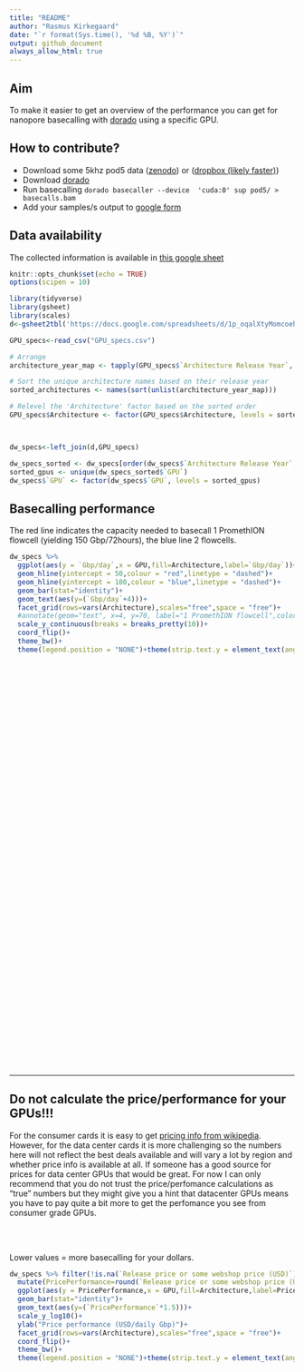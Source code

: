 ```yaml
---
title: "README"
author: "Rasmus Kirkegaard"
date: "`r format(Sys.time(), '%d %B, %Y')`"
output: github_document
always_allow_html: true
---
```


## Aim

To make it easier to get an overview of the performance you can get for nanopore basecalling with [dorado](https://github.com/nanoporetech/dorado) using a specific GPU. 

## How to contribute?

* Download some 5khz pod5 data ([zenodo](https://zenodo.org/records/15180194)) or ([dropbox (likely faster)](https://www.dropbox.com/scl/fi/bpe4rxzst7odp4ia0xo28/basecalling_benchmarks_5khz_pod5s.tar.gz?rlkey=g1w76w3yooabdapycbsqvnln8&st=5u59ad6q&dl=0))
* Download [dorado](https://github.com/nanoporetech/dorado)
* Run basecalling `dorado basecaller --device  'cuda:0' sup pod5/ > basecalls.bam`
* Add your samples/s output to [google form](https://forms.gle/Qw1wiL662YrbHPxk6)

## Data availability

The collected information is available in [this google sheet](https://docs.google.com/spreadsheets/d/1p_oqalXtyMomcoeh0CE-crBgxsGifBYMvTR7hHBqmEw/edit?usp=sharing) 


```r
knitr::opts_chunk$set(echo = TRUE)
options(scipen = 10)
```

```r
library(tidyverse)
library(gsheet)
library(scales)
d<-gsheet2tbl('https://docs.google.com/spreadsheets/d/1p_oqalXtyMomcoeh0CE-crBgxsGifBYMvTR7hHBqmEw/edit?usp=sharing') %>% group_by(GPU) %>% filter(`Gbp/day`==max(`Gbp/day`)) %>%  slice_head(n = 1)

GPU_specs<-read_csv("GPU_specs.csv")

# Arrange
architecture_year_map <- tapply(GPU_specs$`Architecture Release Year`, GPU_specs$Architecture, unique)

# Sort the unique architecture names based on their release year
sorted_architectures <- names(sort(unlist(architecture_year_map)))

# Relevel the 'Architecture' factor based on the sorted order
GPU_specs$Architecture <- factor(GPU_specs$Architecture, levels = sorted_architectures)



dw_specs<-left_join(d,GPU_specs)

dw_specs_sorted <- dw_specs[order(dw_specs$`Architecture Release Year`, dw_specs$`Gbp/day`), ]
sorted_gpus <- unique(dw_specs_sorted$`GPU`)
dw_specs$`GPU` <- factor(dw_specs$`GPU`, levels = sorted_gpus)

```

## Basecalling performance

The red line indicates the capacity needed to basecall 1 PromethION flowcell (yielding 150 Gbp/72hours), the blue line 2 flowcells.

```r
dw_specs %>% 
  ggplot(aes(y = `Gbp/day`,x = GPU,fill=Architecture,label=`Gbp/day`))+
  geom_hline(yintercept = 50,colour = "red",linetype = "dashed")+
  geom_hline(yintercept = 100,colour = "blue",linetype = "dashed")+
  geom_bar(stat="identity")+
  geom_text(aes(y=(`Gbp/day`+4)))+
  facet_grid(rows=vars(Architecture),scales="free",space = "free")+
  #annotate(geom="text", x=4, y=70, label="1 PromethION flowcell",color="red")+
  scale_y_continuous(breaks = breaks_pretty(10))+
  coord_flip()+
  theme_bw()+
  theme(legend.position = "NONE")+theme(strip.text.y = element_text(angle = 0))
```

<br>
<br>
<br>
<br>
<br>
<br>
<br>
<br>
<br>
<br>
<br>
<br>
<br>
<br>
<br>
<br>
<br>
<br>
<br>
<br>
<br>
<br>
<br>
<br>
<br>
<br>
<br>
<br>
<br>
<br>
<br>
<br>
<br>
<br>
<br>
<br>
<br>
<br>
<br>
<br>
<br>
<br>



----------------------------------------------------------------------------------------------------------------------------------------




## Do not calculate the price/performance for your GPUs!!!

For the consumer cards it is easy to get [pricing info from wikipedia](https://en.wikipedia.org/wiki/List_of_Nvidia_graphics_processing_units). However, for the data center cards it is more challenging so the numbers here will not reflect the best deals available and will vary a lot by region and whether price info is available at all. If someone has a good source for prices for data center GPUs that would be great. For now I can only recommend that you do not trust the price/perfomance calculations as "true" numbers but they might give you a hint that datacenter GPUs means you have to pay quite a bit more to get the perfomance you see from consumer grade GPUs. 

<br>
<br>

Lower values = more basecalling for your dollars.

```r
dw_specs %>% filter(!is.na(`Release price or some webshop price (USD)`)) %>%
  mutate(PricePerformance=round(`Release price or some webshop price (USD)`/`Gbp/day`)) %>%
  ggplot(aes(y = PricePerformance,x = GPU,fill=Architecture,label=PricePerformance))+
  geom_bar(stat="identity")+
  geom_text(aes(y=(`PricePerformance`*1.5)))+
  scale_y_log10()+
  ylab("Price performance (USD/daily Gbp)")+
  facet_grid(rows=vars(Architecture),scales="free",space = "free")+
  coord_flip()+
  theme_bw()+
  theme(legend.position = "NONE")+theme(strip.text.y = element_text(angle = 0))
```

